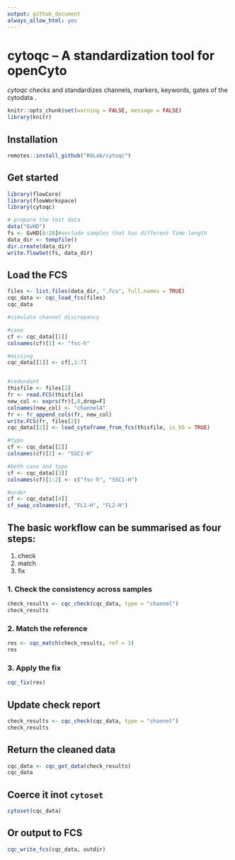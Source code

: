 ```yaml
---
output: github_document
always_allow_html: yes
---
```

# cytoqc -- A standardization tool for openCyto

*cytoqc* checks and standardizes channels, markers, keywords, gates of the cytodata .


```r
knitr::opts_chunk$set(warning = FALSE, message = FALSE)
library(knitr)
```

## Installation
```r
remotes::install_github("RGLab/cytoqc")
```

## Get started

```r
library(flowCore)
library(flowWorkspace)
library(cytoqc)
```

```r
# prepare the test data
data("GvHD")
fs <- GvHD[8:28]#exclude samples that has different Time length
data_dir <- tempfile()
dir.create(data_dir)
write.flowSet(fs, data_dir)
```

## Load the FCS

```r
files <- list.files(data_dir, ".fcs", full.names = TRUE)
cqc_data <- cqc_load_fcs(files)
cqc_data
```

```r
#simulate channel discrepancy

#case
cf <- cqc_data[[1]]
colnames(cf)[1] <- "fsc-h"

#missing
cqc_data[[1]] <- cf[,1:7]


#redundant
thisfile <- files[2]
fr <- read.FCS(thisfile)
new_col <- exprs(fr)[,8,drop=F]
colnames(new_col) <- "channelA"
fr <- fr_append_cols(fr, new_col)
write.FCS(fr, files[2])
cqc_data[[2]] <- load_cytoframe_from_fcs(thisfile, is_h5 = TRUE)

#typo
cf <- cqc_data[[2]]
colnames(cf)[2] <- "SSC1-H"

#both case and typo
cf <- cqc_data[[3]]
colnames(cf)[1:2] <- c("fsc-h", "SSC1-H")

#order
cf <- cqc_data[[4]]
cf_swap_colnames(cf, "FL1-H", "FL2-H")

```
## The basic workflow can be summarised as four steps:

1. check
2. match
3. fix

### 1. Check the consistency across samples
```r
check_results <- cqc_check(cqc_data, type = "channel")
check_results
```


### 2. Match the reference
```r
res <- cqc_match(check_results, ref = 3) 
res
```

### 3. Apply the fix

```r
cqc_fix(res)
```

## Update check report
```r
check_results <- cqc_check(cqc_data, type = "channel")
check_results
```

## Return the cleaned data
```r
cqc_data <- cqc_get_data(check_results)
cqc_data
```
## Coerce it inot `cytoset`
```r
cytoset(cqc_data)
```
## Or output to FCS
```r
cqc_write_fcs(cqc_data, outdir)
```





